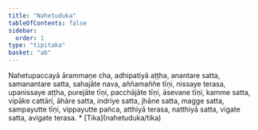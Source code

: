 ```yaml
---
title: "Nahetuduka"
tableOfContents: false
sidebar:
  order: 1
type: "tipitaka"
basket: "ab"
---
```



<DynamicBreadcrumb />

<Division number="37">

<Paragraph number="2934">
Nahetupaccayā ārammaṇe cha, adhipatiyā aṭṭha, anantare satta, samanantare satta, sahajāte nava, aññamaññe tīṇi, nissaye terasa, upanissaye aṭṭha, purejāte tīṇi, pacchājāte tīṇi, āsevane tīṇi, kamme satta, vipāke cattāri, āhāre satta, indriye satta, jhāne satta, magge satta, sampayutte tīṇi, vippayutte pañca, atthiyā terasa, natthiyā satta, vigate satta, avigate terasa.

</Paragraph>
</Division>

<TableOfContents>
* [Tika](nahetuduka/tika)
</TableOfContents>
